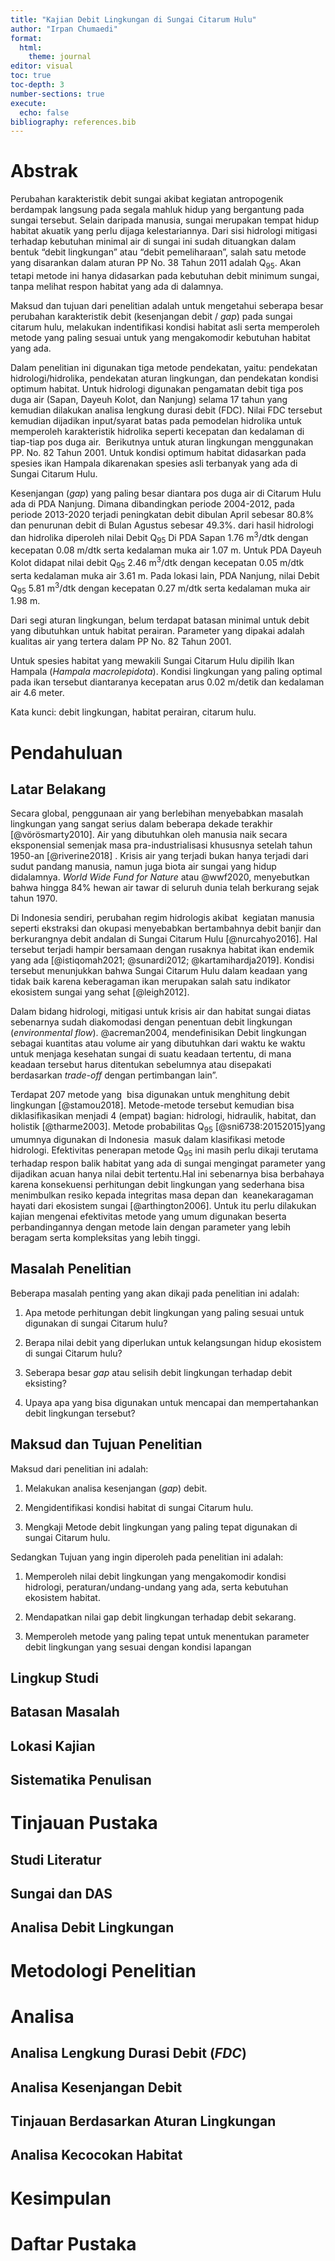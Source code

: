 ```yaml
---
title: "Kajian Debit Lingkungan di Sungai Citarum Hulu"
author: "Irpan Chumaedi"
format: 
  html:
    theme: journal
editor: visual
toc: true
toc-depth: 3
number-sections: true
execute: 
  echo: false
bibliography: references.bib
---
```


# Abstrak {.unnumbered}

Perubahan karakteristik debit sungai akibat kegiatan antropogenik berdampak langsung pada segala mahluk hidup yang bergantung pada sungai tersebut. Selain daripada manusia, sungai merupakan tempat hidup habitat akuatik yang perlu dijaga kelestariannya. Dari sisi hidrologi mitigasi terhadap kebutuhan minimal air di sungai ini sudah dituangkan dalam bentuk "debit lingkungan" atau "debit pemeliharaan", salah satu metode yang disarankan dalam aturan PP No. 38 Tahun 2011 adalah Q~95~. Akan tetapi metode ini hanya didasarkan pada kebutuhan debit minimum sungai, tanpa melihat respon habitat yang ada di dalamnya.

Maksud dan tujuan dari penelitian adalah untuk mengetahui seberapa besar perubahan karakteristik debit (kesenjangan debit / *gap*) pada sungai citarum hulu, melakukan indentifikasi kondisi habitat asli serta memperoleh metode yang paling sesuai untuk yang mengakomodir kebutuhan habitat yang ada.

Dalam penelitian ini digunakan tiga metode pendekatan, yaitu: pendekatan hidrologi/hidrolika, pendekatan aturan lingkungan, dan pendekatan kondisi optimum habitat. Untuk hidrologi digunakan pengamatan debit tiga pos duga air (Sapan, Dayeuh Kolot, dan Nanjung) selama 17 tahun yang kemudian dilakukan analisa lengkung durasi debit (FDC). Nilai FDC tersebut kemudian dijadikan input/syarat batas pada pemodelan hidrolika untuk memperoleh karakteristik hidrolika seperti kecepatan dan kedalaman di tiap-tiap pos duga air.  Berikutnya untuk aturan lingkungan menggunakan PP. No. 82 Tahun 2001. Untuk kondisi optimum habitat didasarkan pada spesies ikan Hampala dikarenakan spesies asli terbanyak yang ada di Sungai Citarum Hulu.

Kesenjangan (*gap*) yang paling besar diantara pos duga air di Citarum Hulu ada di PDA Nanjung. Dimana dibandingkan periode 2004-2012, pada periode 2013-2020 terjadi peningkatan debit dibulan April sebesar 80.8% dan penurunan debit di Bulan Agustus sebesar 49.3%. dari hasil hidrologi dan hidrolika diperoleh nilai Debit Q~95~ Di PDA Sapan 1.76 m^3^/dtk dengan kecepatan 0.08 m/dtk serta kedalaman muka air 1.07 m. Untuk PDA Dayeuh Kolot didapat nilai debit Q~95~ 2.46 m^3^/dtk dengan kecepatan 0.05 m/dtk serta kedalaman muka air 3.61 m. Pada lokasi lain, PDA Nanjung, nilai Debit Q~95~ 5.81 m^3^/dtk dengan kecepatan 0.27 m/dtk serta kedalaman muka air 1.98 m.

Dari segi aturan lingkungan, belum terdapat batasan minimal untuk debit yang dibutuhkan untuk habitat perairan. Parameter yang dipakai adalah kualitas air yang tertera dalam PP No. 82 Tahun 2001.

Untuk spesies habitat yang mewakili Sungai Citarum Hulu dipilih Ikan Hampala (*Hampala macrolepidota*). Kondisi lingkungan yang paling optimal pada ikan tersebut diantaranya kecepatan arus 0.02 m/detik dan kedalaman air 4.6 meter.

Kata kunci: debit lingkungan, habitat perairan, citarum hulu.

# Pendahuluan {#sec-pendahuluan}

## Latar Belakang {#sec-latar-belakang}

Secara global, penggunaan air yang berlebihan menyebabkan masalah lingkungan yang sangat serius dalam beberapa dekade terakhir [@vörösmarty2010]. Air yang dibutuhkan oleh manusia naik secara eksponensial semenjak masa pra-industrialisasi khususnya setelah tahun 1950-an [@riverine2018] . Krisis air yang terjadi bukan hanya terjadi dari sudut pandang manusia, namun juga biota air sungai yang hidup didalamnya. *World Wide Fund for Nature* atau @wwf2020, menyebutkan bahwa hingga 84% hewan air tawar di seluruh dunia telah berkurang sejak tahun 1970.

Di Indonesia sendiri, perubahan regim hidrologis akibat  kegiatan manusia seperti ekstraksi dan okupasi menyebabkan bertambahnya debit banjir dan berkurangnya debit andalan di Sungai Citarum Hulu [@nurcahyo2016]. Hal tersebut terjadi hampir bersamaan dengan rusaknya habitat ikan endemik yang ada [@istiqomah2021; @sunardi2012; @kartamihardja2019]. Kondisi tersebut menunjukkan bahwa Sungai Citarum Hulu dalam keadaan yang tidak baik karena keberagaman ikan merupakan salah satu indikator ekosistem sungai yang sehat [@leigh2012].

Dalam bidang hidrologi, mitigasi untuk krisis air dan habitat sungai diatas sebenarnya sudah diakomodasi dengan penentuan debit lingkungan (*environmental flow*). @acreman2004, mendefinisikan Debit lingkungan sebagai kuantitas atau volume air yang dibutuhkan dari waktu ke waktu untuk menjaga kesehatan sungai di suatu keadaan tertentu, di mana keadaan tersebut harus ditentukan sebelumnya atau disepakati berdasarkan *trade-off* dengan pertimbangan lain".

Terdapat 207 metode yang  bisa digunakan untuk menghitung debit lingkungan [@stamou2018]. Metode-metode tersebut kemudian bisa diklasifikasikan menjadi 4 (empat) bagian: hidrologi, hidraulik, habitat, dan holistik [@tharme2003]. Metode probabilitas Q~95~ [@sni6738:20152015]yang umumnya digunakan di Indonesia  masuk dalam klasifikasi metode hidrologi. Efektivitas penerapan metode Q~95~ ini masih perlu dikaji terutama terhadap respon balik habitat yang ada di sungai mengingat parameter yang dijadikan acuan hanya nilai debit tertentu.Hal ini sebenarnya bisa berbahaya karena konsekuensi perhitungan debit lingkungan yang sederhana bisa menimbulkan resiko kepada integritas masa depan dan  keanekaragaman hayati dari ekosistem sungai [@arthington2006]. Untuk itu perlu dilakukan kajian mengenai efektivitas metode yang umum digunakan beserta perbandingannya dengan metode lain dengan parameter yang lebih beragam serta kompleksitas yang lebih tinggi.

## Masalah Penelitian {#sec-masalah-penelitian}

Beberapa masalah penting yang akan dikaji pada penelitian ini adalah:

1.  Apa metode perhitungan debit lingkungan yang paling sesuai untuk digunakan di sungai Citarum hulu?

2.  Berapa nilai debit yang diperlukan untuk kelangsungan hidup ekosistem di sungai Citarum hulu?

3.  Seberapa besar *gap* atau selisih debit lingkungan terhadap debit eksisting?

4.  Upaya apa yang bisa digunakan untuk mencapai dan mempertahankan debit lingkungan tersebut?

## Maksud dan Tujuan Penelitian {#sec-maksud-dan-tujuan-penelitian}

Maksud dari penelitian ini adalah:

1.  Melakukan analisa kesenjangan (*gap*) debit.

2.  Mengidentifikasi kondisi habitat di sungai Citarum hulu.

3.  Mengkaji Metode debit lingkungan yang paling tepat digunakan di sungai Citarum hulu.

Sedangkan Tujuan yang ingin diperoleh pada penelitian ini adalah:

1.  Memperoleh nilai debit lingkungan yang mengakomodir kondisi hidrologi, peraturan/undang-undang yang ada, serta kebutuhan ekosistem habitat.

2.  Mendapatkan nilai gap debit lingkungan terhadap debit sekarang.

3.  Memperoleh metode yang paling tepat untuk menentukan parameter debit lingkungan yang sesuai dengan kondisi lapangan

## Lingkup Studi {#sec-lingkup-studi}

## Batasan Masalah {#sec-batasan-masalah}

## Lokasi Kajian {#sec-lokasi-kajian}

## Sistematika Penulisan {#sec-sistematika-penulisan}

# Tinjauan Pustaka

## Studi Literatur

## Sungai dan DAS

## Analisa Debit Lingkungan

# Metodologi Penelitian

# Analisa

## Analisa Lengkung Durasi Debit (*FDC*)

## Analisa Kesenjangan Debit

## Tinjauan Berdasarkan Aturan Lingkungan

## Analisa Kecocokan Habitat

# Kesimpulan

# Daftar Pustaka {.unnumbered}
